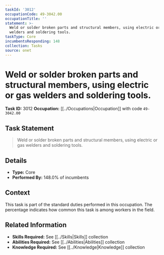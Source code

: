```yaml
---
taskId: '3012'
occupationCode: 49-3042.00
occupationTitle: ''
statement: >-
  Weld or solder broken parts and structural members, using electric or gas
  welders and soldering tools.
taskType: Core
incumbentsResponding: 148
collection: Tasks
source: onet
---
```

# Weld or solder broken parts and structural members, using electric or gas welders and soldering tools.

**Task ID:** 3012
**Occupation:** [[../Occupations|Occupation]] with code `49-3042.00`

## Task Statement

> Weld or solder broken parts and structural members, using electric or gas welders and soldering tools.

## Details

- **Type:** Core
- **Performed By:** 148.0% of incumbents

## Context

This task is part of the standard duties performed in this occupation. The percentage indicates how common this task is among workers in the field.

## Related Information

- **Skills Required:** See [[../Skills|Skills]] collection
- **Abilities Required:** See [[../Abilities|Abilities]] collection
- **Knowledge Required:** See [[../Knowledge|Knowledge]] collection
